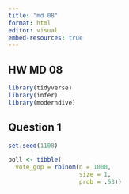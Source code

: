 ```yaml
---
title: "md 08"
format: html
editor: visual
embed-resources: true
---
```


## HW MD 08

```r
library(tidyverse)
library(infer)
library(moderndive)
```

## Question 1

```r
set.seed(1108)

poll <- tibble(
  vote_gop = rbinom(n = 1000,
                    size = 1,
                    prob = .53))

```

```r

```
